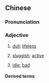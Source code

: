 {{also|呆滞}}
==Chinese==
{{zh-forms|s=呆滞}}

===Pronunciation===
{{zh-pron
|m=dāizhì
|c=ngoi4 zai6
|cat=a
}}

===Adjective===
{{zh-adj}}

# [[dull]]; [[lifeless]]
# {{lb|zh|of market}} [[sluggish]]; [[active]]
# {{lb|zh|of capital}} [[idle]]; [[bad]]

====Derived terms====
{{zh-der|呆滯物料}}
